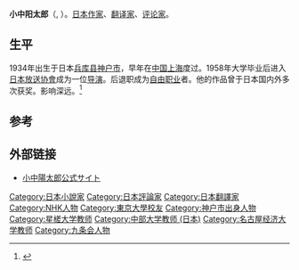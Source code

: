 {{Infobox writer 
|name      = 小中阳太郎
|image     = 
|caption   = 
|birth_date = 1934年9月9日
|birth_place= [[兵库县|兵库县]][[神户市|神户市]]
|death_date = 
|death_place= 
|nationality = [[File:Flag_of_Japan.svg|22px]] 日本
|occupation= [[作家|作家]]、[[翻译家|翻译家]]、[[评论家|评论家]]
|influences =
|influenced = 
}}
'''小中阳太郎'''（{{lang-ja|小中陽太郎}}, {{bd|1934年|9月9日|||Konaka Yōtarou}}）。[[日本|日本]][[作家|作家]]、[[翻译家|翻译家]]、[[评论家|评论家]]。

==生平==
1934年出生于日本[[兵库县|兵库县]][[神户市|神户市]]，早年在[[中国|中国]][[上海|上海]]度过。1958年大学毕业后进入[[日本放送协會|日本放送协會]]成为一位[[导演|导演]]。后退职成为[[自由职业|自由职业]]者。他的作品曾于日本国内外多次获奖。影响深远。<ref>{{Cite web |url=http://home.c01.itscom.net/ykonaka/index.html |title=小中陽太郎公式サイト |access-date=2013-04-08 |archive-date=2013-01-16 |archive-url=https://web.archive.org/web/20130116105641/http://home.c01.itscom.net/ykonaka/index.html |dead-url=yes }}</ref>
 
== 参考 ==
{{reflist}}

== 外部链接 ==
* [https://web.archive.org/web/20130116105641/http://home.c01.itscom.net/ykonaka/index.html 小中陽太郎公式サイト]

{{DEFAULTSORT:Konaka Yōtarou}}
[[Category:日本小說家|Category:日本小說家]]
[[Category:日本評論家|Category:日本評論家]]
[[Category:日本翻譯家|Category:日本翻譯家]]
[[Category:NHK人物|Category:NHK人物]]
[[Category:東京大學校友|Category:東京大學校友]]
[[Category:神户市出身人物|Category:神户市出身人物]]
[[Category:星槎大学教师|Category:星槎大学教师]]
[[Category:中部大学教师_(日本)|Category:中部大学教师 (日本)]]
[[Category:名古屋经济大学教师|Category:名古屋经济大学教师]]
[[Category:九条会人物|Category:九条会人物]]